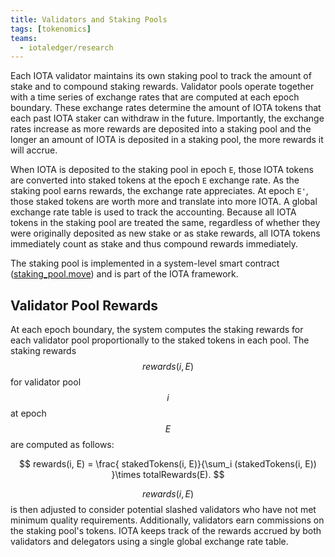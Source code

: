 ```yaml
---
title: Validators and Staking Pools
tags: [tokenomics]
teams:
  - iotaledger/research
---
```



Each IOTA validator maintains its own staking pool to track the amount of stake and to compound staking rewards. Validator pools operate together with a time series of exchange rates that are computed at each epoch boundary. These exchange rates determine the amount of IOTA tokens that each past IOTA staker can withdraw in the future. Importantly, the exchange rates increase as more rewards are deposited into a staking pool and the longer an amount of IOTA is deposited in a staking pool, the more rewards it will accrue.

When IOTA is deposited to the staking pool in epoch `E`, those IOTA tokens are converted into staked tokens at the epoch `E` exchange rate. As the staking pool earns rewards, the exchange rate appreciates. At epoch `E'`, those staked tokens are worth more and translate into more IOTA.
A global exchange rate table is used to track the accounting. Because all IOTA tokens in the staking pool are treated the same, regardless of whether they were originally deposited as new stake or as stake rewards, all IOTA tokens immediately count as stake and thus compound rewards immediately.

The staking pool is implemented in a system-level smart contract ([staking_pool.move](https://github.com/iotaledger/iota/blob/develop/crates/iota-framework/packages/iota-system/sources/staking_pool.move)) and is part of the IOTA framework.

## Validator Pool Rewards

At each epoch boundary, the system computes the staking rewards for each validator pool proportionally to the staked tokens in each pool. The staking rewards $$rewards(i, E)$$ for validator pool $$i$$ at epoch $$E$$ are computed as follows:

$$
rewards(i, E) = \frac{ stakedTokens(i, E)}{\sum_i (stakedTokens(i, E)) }\times totalRewards(E).
$$

$$rewards(i, E)$$ is then adjusted to consider potential slashed validators who have not met minimum quality requirements. Additionally, validators earn commissions on the staking pool's tokens. IOTA keeps track of the rewards accrued by both validators and delegators using a single global exchange rate table.

<StakingPoolReqs />


<Quiz questions={questions} />
